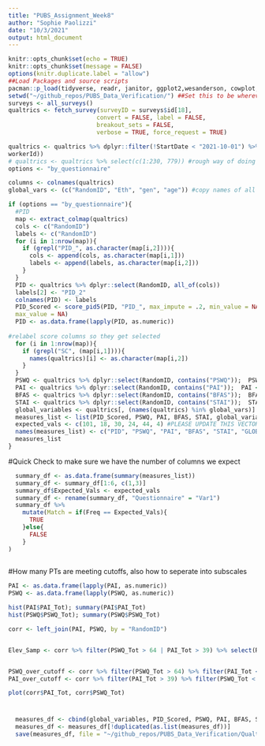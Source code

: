 ```yaml
---
title: "PUBS_Assignment_Week8"
author: "Sophie Paolizzi"
date: "10/3/2021"
output: html_document
---
```


```r
knitr::opts_chunk$set(echo = TRUE)
knitr::opts_chunk$set(message = FALSE)
options(knitr.duplicate.label = "allow")
##Load Packages and source scripts
pacman::p_load(tidyverse, readr, janitor, ggplot2,wesanderson, cowplot, flextable, plotly, qualtRics, dependlab)
setwd("~/github_repos/PUBS_Data_Verification/") ##Set this to be wherever you're storing the data
surveys <- all_surveys()
qualtrics <- fetch_survey(surveyID = surveys$id[18],
                         convert = FALSE, label = FALSE, 
                         breakout_sets = FALSE,
                         verbose = TRUE, force_request = TRUE)
```

```r
qualtrics <- qualtrics %>% dplyr::filter(!StartDate < "2021-10-01") %>% dplyr::filter(Progress == "100") %>% rename(age = Q242_1) %>% mutate(age == as.numeric(age)) %>% filter(age <= 45) %>% filter(!is.na(	
workerId))
# qualtrics <- qualtrics %>% select(c(1:230, 779)) #rough way of doing this but it works
options <- "by_questionnaire"
```

```r
columns <- colnames(qualtrics)
global_vars <- (c("RandomID", "Eth", "gen", "age")) #copy names of all demographic variables in here.

```

```r
if (options == "by_questionnaire"){
  #PID
  map <- extract_colmap(qualtrics)
  cols <- c("RandomID")
  labels <- c("RandomID")
  for (i in 1:nrow(map)){
    if (grepl("PID_", as.character(map[i,2]))){
      cols <- append(cols, as.character(map[i,1]))
      labels <- append(labels, as.character(map[i,2]))
    }
  }
  PID <- qualtrics %>% dplyr::select(RandomID, all_of(cols))
  labels[2] <- "PID_2"
  colnames(PID) <- labels
  PID_Scored <- score_pid5(PID, "PID_", max_impute = .2, min_value = NA,
  max_value = NA)
  PID <- as.data.frame(lapply(PID, as.numeric))
  
#relabel score columns so they get selected
  for (i in 1:nrow(map)){
    if (grepl("SC", (map[i,1]))){
      names(qualtrics)[i] <- as.character(map[i,2])
    }
  }
  PSWQ <- qualtrics %>% dplyr::select(RandomID, contains("PSWQ"));  PSWQ <- as.data.frame(lapply(PSWQ, as.numeric))
  PAI <- qualtrics %>% dplyr::select(RandomID, contains("PAI"));  PAI <- as.data.frame(lapply(PAI, as.numeric))
  BFAS <- qualtrics %>% dplyr::select(RandomID, contains("BFAS"));  BFAS <- as.data.frame(lapply(BFAS, as.numeric))
  STAI <- qualtrics %>% dplyr::select(RandomID, contains("STAI"));  STAI <- as.data.frame(lapply(STAI, as.numeric))
  global_variables <- qualtrics[, (names(qualtrics) %in% global_vars)]
  measures_list <- list(PID_Scored, PSWQ, PAI, BFAS, STAI, global_variables)
  expected_vals <- c(101, 18, 30, 24, 44, 4) #PLEASE UPDATE THIS VECTOR WITH YOUR EXPECTED COUNT
  names(measures_list) <- c("PID", "PSWQ", "PAI", "BFAS", "STAI", "GLOBAL")
  measures_list
}
```


#Quick Check to make sure we have the number of columns we expect
```r
  summary_df <- as.data.frame(summary(measures_list))
  summary_df <- summary_df[1:6, c(1,3)]
  summary_df$Expected_Vals <- expected_vals 
  summary_df <- rename(summary_df, "Questionnaire" = "Var1")
  summary_df %>%
    mutate(Match = if(Freq == Expected_Vals){
      TRUE
    }else{
      FALSE
    }
)
  
```


#How many PTs are meeting cutoffs, also how to seperate into subscales
```r
PAI <- as.data.frame(lapply(PAI, as.numeric))
PSWQ <- as.data.frame(lapply(PSWQ, as.numeric))

hist(PAI$PAI_Tot); summary(PAI$PAI_Tot)
hist(PSWQ$PSWQ_Tot); summary(PSWQ$PSWQ_Tot)

corr <- left_join(PAI, PSWQ, by = "RandomID")


Elev_Samp <- corr %>% filter(PSWQ_Tot > 64 | PAI_Tot > 39) %>% select(RandomID, PAI_Tot, PSWQ_Tot)


PSWQ_over_cutoff <- corr %>% filter(PSWQ_Tot > 64) %>% filter(PAI_Tot < 39)
PAI_over_cutoff <- corr %>% filter(PAI_Tot > 39) %>% filter(PSWQ_Tot < 64) 

plot(corr$PAI_Tot, corr$PSWQ_Tot)


```



#
```r
  measures_df <- cbind(global_variables, PID_Scored, PSWQ, PAI, BFAS, STAI)
  measures_df <- measures_df[!duplicated(as.list(measures_df))]
  save(measures_df, file = "~/github_repos/PUBS_Data_Verification/Qualtrics_Data/PUBS_Batch1_QR_Proc.Rdata")
```



